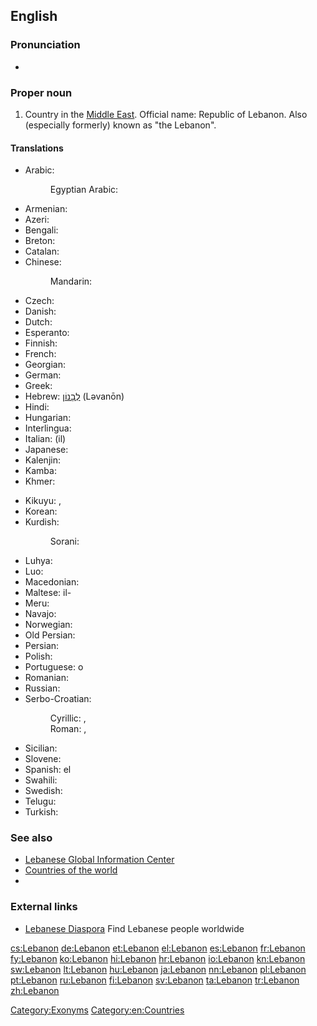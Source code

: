 ==English==
{{wikipedia}}

===Pronunciation===
* {{audio|En-US-Lebanon.ogg|Audio}}

===Proper noun===
{{en-proper noun}}

# Country in the [[Middle East]].  Official name: Republic of Lebanon.  Also (especially formerly) known as "the Lebanon".

====Translations====
{{trans-top|Lebanese Republic}}
* Arabic: {{t-|ar|لبنان|m|tr=lubnaan}}
*: Egyptian Arabic: {{tø|arz|لبنان|f|tr=lebnan|sc=Arab}}
* Armenian: {{t-|hy|Լիբանան|tr=Libanan}}
* Azeri: {{t-|az|Livan}}
* Bengali: {{t-|bn|লেবানন}}
* Breton: {{t-|br|Liban|xs=Breton}}
* Catalan: {{t+|ca|Líban|m}}
* Chinese:
*: Mandarin: {{t-|cmn|黎巴嫩|tr=Líbānèn|sc=Hani}}
* Czech: {{t+|cs|Libanon|m}}
* Danish: {{t-|da|Libanon}}
* Dutch: {{t+|nl|Libanon}}
* Esperanto: {{t-|eo|Libano|xs=Esperanto}}
* Finnish: {{t+|fi|Libanon}}
* French: {{t+|fr|Liban|m}}
* Georgian: {{t-|ka|ლიბანი|tr=libani|sc=Geor}}
* German: {{t+|de|Libanon|m}}
* Greek: {{t+|el|Λίβανος|m|tr=Lívanos}}
* Hebrew: [[לבנון|לְבָנוֹן]] (Ləvanōn)
* Hindi: {{t+|hi|लेबनान|tr=lebanān|xs=Hindi}}
* Hungarian: {{t+|hu|Libanon}}
* Interlingua: {{t-|ia|Libano|xs=Interlingua}}
* Italian: (il) {{t-|it|Libano|m}}
* Japanese: {{t+|ja|レバノン|tr=Rebanon}}
* Kalenjin: {{tø|kln|Lebanon}}
* Kamba: {{tø|kam|Lebanon}}
* Khmer: {{t-|km|លីបង់|tr=liibɑng|sc=Khmr}}
{{trans-mid}}
* Kikuyu: {{tø|ki|Lebanon}}, {{tø|ki|Lebanon}}
* Korean: {{t+|ko|레바논|tr=Lebanon|sc=Hang}}
* Kurdish:
*: Sorani: {{ku-Arab|[[لوبنان]]}}
* Luhya: {{tø|luy|Lebanon}}
* Luo: {{tø|luo|Lebanon}}
* Macedonian: {{t+|mk|Либан|m|tr=Líban}}
* Maltese: il-{{t-|mt|Libanu|xs=Maltese}}
* Meru: {{tø|mer|Lebanon}}
* Navajo: {{tø|nv|Łíbanoo}}
* Norwegian: {{t+|no|Libanon}}
* Old Persian: {{tø|peo|𐎾𐎲𐎴𐎠𐎴|tr=Labanāna|sc=Xpeo}}
* Persian: {{t-|fa|لبنان|tr=Lobnân|sc=fa-Arab}}
* Polish: {{t+|pl|Liban}}
* Portuguese: o {{t+|pt|Líbano|m}}
* Romanian: {{t-|ro|Liban|m}}
* Russian: {{t+|ru|Ливан|m|tr=Liván}}
* Serbo-Croatian:
*: Cyrillic: {{t-|sh|Либан|m}}, {{t-|sh|Либанон|m}}
*: Roman: {{t-|sh|Liban|m}}, {{t-|sh|Libanon|m}}
* Sicilian: {{t-|scn|Lìbbanu|m|xs=Sicilian}}
* Slovene: {{t+|sl|Libanon|m}}
* Spanish: el {{t+|es|Líbano|m}}
* Swahili: {{t+|sw|Lebanon|xs=Swahili}}
* Swedish: {{t+|sv|Libanon}}
* Telugu: {{t+|te|లెబనాన్}}
* Turkish: {{t+|tr|Lübnan}}
{{trans-bottom}}

===See also===
* [http://www.lgic.org Lebanese Global Information Center]
* [[Appendix:Countries of the world|Countries of the world]]
* {{pedialite}}

===External links===
* [http://leb.org/ Lebanese Diaspora] Find Lebanese people worldwide

[[Category:Exonyms]]
[[Category:en:Countries]]

[[cs:Lebanon]]
[[de:Lebanon]]
[[et:Lebanon]]
[[el:Lebanon]]
[[es:Lebanon]]
[[fr:Lebanon]]
[[fy:Lebanon]]
[[ko:Lebanon]]
[[hi:Lebanon]]
[[hr:Lebanon]]
[[io:Lebanon]]
[[kn:Lebanon]]
[[sw:Lebanon]]
[[lt:Lebanon]]
[[hu:Lebanon]]
[[ja:Lebanon]]
[[nn:Lebanon]]
[[pl:Lebanon]]
[[pt:Lebanon]]
[[ru:Lebanon]]
[[fi:Lebanon]]
[[sv:Lebanon]]
[[ta:Lebanon]]
[[tr:Lebanon]]
[[zh:Lebanon]]